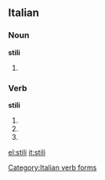 ==Italian==

===Noun===
'''stili''' {{m}}

# {{plural of|[[stile]]|lang=Italian}}

===Verb===
'''stili'''

# {{form of|[[second-person|Second-person]] [[singular]] [[present tense]]|[[stilare#Italian|stilare]]|lang=Italian}}
# {{form of|[[first-person|First-person]] singular, second-person singular and [[third-person]] singular [[present subjunctive]]|stilare#Italian|stilare|lang=Italian}}
# {{form of|Third-person singular [[imperative]]|stilare#Italian|stilare|lang=Italian}}

[[Category:Italian verb forms]]

[[el:stili]]
[[it:stili]]